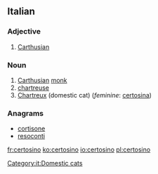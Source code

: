 ==Italian==
{{wikipedia|lang=it}}
===Adjective===
{{it-adj|certosin}}

# [[Carthusian]]

===Noun===
{{it-noun||m||certosini}}

# [[Carthusian]] [[monk]]
# [[chartreuse]]
# [[Chartreux]] (domestic cat) (''feminine'': [[certosina]])

===Anagrams===
* [[cortisone#Italian|cortisone]]
* [[resoconti#Italian|resoconti]]

[[Category:it:Domestic cats]]

[[fr:certosino]]
[[ko:certosino]]
[[io:certosino]]
[[pl:certosino]]